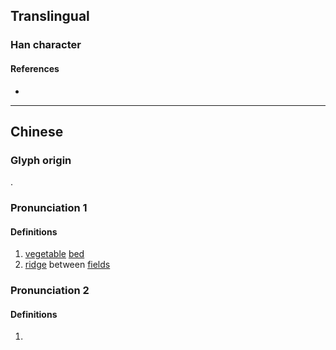 {{character info/new}}
==Translingual==

===Han character===
{{Han char|rn=102|rad=田|as=12|sn=17|four=69059|canj=WFDQ|ids=⿰田粦}}

====References====
* {{Han ref|kx=0766.240|dkj=21947|dj=1176.310|hdz=42553.020|uh=7584|ud=30084|bh=ED73|bd=60787}}

----

==Chinese==
{{zh-forms}}

===Glyph origin===
{{Han etym}}
{{Han compound|田|t1=field|粦|c1=s|c2=p|ls=psc}}.

===Pronunciation 1===
{{zh-pron
|m=lín
|c=leon4
|mc=y
|oc=y
|cat=n
}}

====Definitions====
{{zh-hanzi}}

# [[vegetable]] [[bed]]
# [[ridge]] between [[field]]s

===Pronunciation 2===
{{zh-pron
|m=lìn
|cat=v
}}

====Definitions====
{{zh-hanzi}}

# {{zh-alt-form|躪|to [[roll]] the [[field]] using [[wheel]]s of a [[carriage]]}}